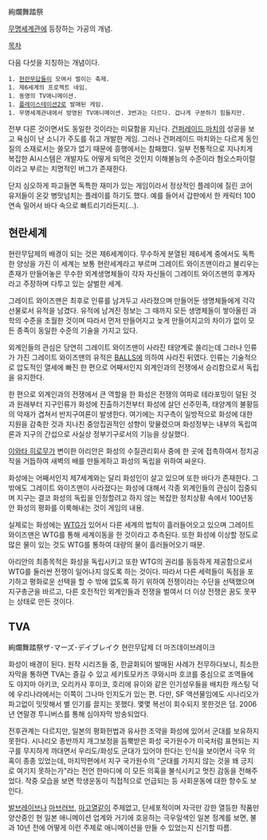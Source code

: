 絢爛舞踏祭


[[무명세계관]]에 등장하는 가공의 개념.

[[목차]]

다음 다섯을 지칭하는 개념이다.

 1. [[현란무답]]들이 모여서 벌이는 축제.
 1. 제6세계의 프로젝트 네임. 
 1. 동명의 TV애니메이션.
 1. [[플레이스테이션2]]로 발매된 게임.
 1. 무명세계관내에서 방영된 TV애니메이션. 3번과는 다르다. 겁나게 구분하기 힘들지만.

전부 다른 것이면서도 동일한 것이라는 미묘함을 지닌다.
[[건퍼레이드 마치]]의 성공을 보고 욕심이 난 소니가 주도를 쥐고 개발한 게임.
그러나 건퍼레이드 마치와는 다르게 동인질의 소재로서는 쓸모가 없기 때문에 흥행에서는 참패했다.
일부 전통적으로 지나치게 복잡한 AI시스템은 개발자도 어떻게 되먹은 것인지 이해불능의 수준이라 혐오스파이럴이라고 부르는 치명적인 버그가 존재한다.

단지 심오하게 파고들면 독특한 재미가 있는 게임이라서 정상적인 플레이에 질린 코어 유저들이 온갖 병맛넘치는 플레이를 하기도 했다.
예를 들어서 갑판에서 한 캐릭터 100연속 밀어서 바다 속으로 빠트리기라든지(...).

== 현란세계 ==
현란무답제의 배경이 되는 것은 제6세계이다. 무수하게 분열된 제6세계 중에서도 독특한 양상을 가진 이 세계는 보통 현란세계라고 부르며 그레이트 와이즈맨이라고 불리우는 존재가 만들어놓은 무수한 외계생명체들이 각자 자신들이 그레이트 와이즈맨의 후계자라고 주장하며 다투고 있는 살벌한 세계.

그레이트 와이즈맨은 최후로 인류를 남겨두고 사라졌으며 만들어둔 생명체들에게 각각 선물로서 유적을 남겼다. 유적에 남겨진 정보는 그 때까지 모든 생명체들이 쌓아올린 과학의 수준을 초월한 것이며 따라서 먼저 만들어지고 늦게 만들어지고의 차이가 없이 모든 종족이 동일한 수준의 기술을 가지고 있다.

외계인들의 관심은 당연히 그레이트 와이즈맨이 사라진 태양계로 쏠리는데 그러나 인류가 가진 그레이트 와이즈맨의 유적은 [[BALLS]]에 의하여 사라진 뒤였다.
인류는 기술적으로 압도적인 열세에 빠진 한 편으로 어째서인지 외계인과의 전쟁에서 승리함으로서 독립을 유지한다.

한 편으로 외계인과의 전쟁에서 큰 역할을 한 화성은 전쟁의 여파로 테라포밍이 덜된 것과 원래부터 지구인류가 화성에 진출하기전부터 화성에 살던 선주민족, 태양계의 불황등의 악재가 겹쳐서 반지구여론이 발생한다.
여기에는 지구측이 일방적으로 화성에 대한 지원을 감축한 것과 지나친 중앙집권적인 성향이 맞물렸으며 화성정부는 내부의 독립여론과 지구의 간섭으로 사실상 정부기구로서의 기능을 상실했다.

[[이와타 히로무]]가 변이한 아리안은 화성의 수질관리회사 중에 한 곳에 접촉하여서 정치공작을 거듭하여 새벽의 배를 만들게하고 화성의 독립을 위하여 싸운다.

화성에는 어째서인지 제7세계와는 달리 화성인이 살고 있으며 또한 바다가 존재한다. 그 밖에도 그레이트 와이즈맨이 사라졌다는 화성에 대해서 각종 외계인들의 관심이 집중되며 지구는 결코 화성의 독립을 인정할려고 하지 않는 복잡한 정치상황 속에서 100년동안 화성의 평화를 이룩해내는 것이 게임의 내용.

실제로는 화성에는 [[WTG]]가 있어서 다른 세계의 법칙이 흘러들어오고 있으며 그레이트 와이즈맨은 WTG를 통해 세계이동을 한 것이라고 추측된다.
또한 화성에 이상할 정도로 많은 물이 있는 것도 WTG를 통하여 대량의 물이 흘러들어오기 때문.

아리안의 최종목적은 화성을 독립시키고 또한 WTG의 권리를 동등하게 제공함으로서 WTG를 둘러싼 전쟁이 일어나지 않도록 하는 것이다.
따라서 다른 세력들이 독점을 포기하고 평화로운 선택을 할 수 밖에 없도록 하기 위하여 전쟁이라는 수단을 선택했으며 지구총군을 바르고, 다른 호전적인 외계인들과 전쟁을 벌여서 더 이상 전쟁은 꿈도 못꾸는 상태로 만든 것이다.

== TVA ==
絢爛舞踏祭ザ･マーズ･デイブレイク
현란무답제 더 마즈데이브레이크

화성이 배경이 된다. 원작 시리즈들 중, 한글화되어 발매된 사례가 전무하다보니, 최소한 자막을 통하면 TVA는 즐길 수 있고 세키토모카즈 쿠와시마 호코를 중심으로 조역들에도 야지마 아키코, 오리카사 후미코, 호리에 유이와 같은 인기성우들을 배치한 캐스팅 덕에 우리나라에서는 이쪽이 그나마 인지도가 있는 편. 다만, SF 액션물임에도 시나리오가 파고없이 밋밋해서 별 인기를 끌지는 못했다. 몇몇 복선이 회수되지 못한것은 덤. 2006년 연말경 투니버스를 통해 심야자막 방송되었다.

전후관계는 다르지만, 일본의 평화헌법과 유사한 조약을 화성에 있어서 군대를 보유하지 못한다. 시나리오 종반까지 개그보정을 듬뿍받은 화성 국가원수가 미국처럼 표현되는 지구를 무지하게 까대면서 우리도/화성도 군대가 있어야 한다는 인식을 보이면서 극우 의혹이 종종 있었는데, 마지막편에서 지구 국가원수의 "군대를 가지지 않는 것을 왜 긍지로 여기지 못하는가"라는 전언 한마디에 이 모든 의혹을 불식시키고 멋진 감동을 전해주었다. 작중 모습을 보면 학생운동이 직접적으로 언급되는 등 사회운동에 대한 향수도 보인다.

[[발브레이브]]나 [[마브러브]], [[마고열]]같이 주제없고, 단세포적이며 자극만 강한 열등한 작품만 양산중인 현 일본 애니메이션 업계와 거기에 호응하는 극우일색인 일본 정계를 보면, 불과 10년 전에 어떻게 이런 주제로 애니메이션을 만들 수 있었는지 신기할 따름.
